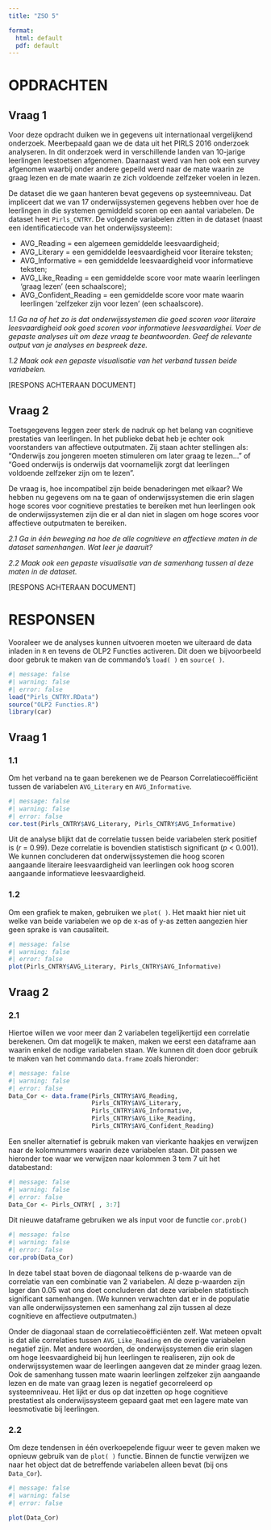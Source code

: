 ```yaml
---
title: "ZSO 5"

format: 
  html: default
  pdf: default
---
```


# OPDRACHTEN {.unnumbered}

## Vraag 1 {.unnumbered}

Voor deze opdracht duiken we in gegevens uit internationaal vergelijkend onderzoek. Meerbepaald gaan we de data uit het PIRLS 2016 onderzoek analyseren. In dit onderzoek werd in verschillende landen van 10-jarige leerlingen leestoetsen afgenomen. Daarnaast werd van hen ook een survey afgenomen waarbij onder andere gepeild werd naar de mate waarin ze graag lezen en de mate waarin ze zich voldoende zelfzeker voelen in lezen.

De dataset die we gaan hanteren bevat gegevens op systeemniveau. Dat impliceert dat we van 17 onderwijssystemen gegevens hebben over hoe de leerlingen in die systemen gemiddeld scoren op een aantal variabelen. De dataset heet `Pirls_CNTRY`. De volgende variabelen zitten in de dataset (naast een identificatiecode van het onderwijssysteem):

-   AVG_Reading = een algemeen gemiddelde leesvaardigheid;
-   AVG_Literary = een gemiddelde leesvaardigheid voor literaire teksten;
-   AVG_Informative = een gemiddelde leesvaardigheid voor informatieve teksten;
-   AVG_Like_Reading = een gemiddelde score voor mate waarin leerlingen 'graag lezen' (een schaalscore);
-   AVG_Confident_Reading = een gemiddelde score voor mate waarin leerlingen 'zelfzeker zijn voor lezen' (een schaalscore).

*1.1 Ga na of het zo is dat onderwijssystemen die goed scoren voor literaire leesvaardigheid ook goed scoren voor informatieve leesvaardighei. Voer de gepaste analyses uit om deze vraag te beantwoorden. Geef de relevante output van je analyses en bespreek deze.*

*1.2 Maak ook een gepaste visualisatie van het verband tussen beide variabelen.*

[RESPONS ACHTERAAN DOCUMENT]

## Vraag 2 {.unnumbered}

Toetsgegevens leggen zeer sterk de nadruk op het belang van cognitieve prestaties van leerlingen. In het publieke debat heb je echter ook voorstanders van affectieve outputmaten. Zij staan achter stellingen als: "Onderwijs zou jongeren moeten stimuleren om later graag te lezen..." of "Goed onderwijs is onderwijs dat voornamelijk zorgt dat leerlingen voldoende zelfzeker zijn om te lezen".

De vraag is, hoe incompatibel zijn beide benaderingen met elkaar? We hebben nu gegevens om na te gaan of onderwijssystemen die erin slagen hoge scores voor cognitieve prestaties te bereiken met hun leerlingen ook de onderwijssystemen zijn die er al dan niet in slagen om hoge scores voor affectieve outputmaten te bereiken.

*2.1 Ga in één beweging na hoe de alle cognitieve en affectieve maten in de dataset samenhangen. Wat leer je daaruit?*

*2.2 Maak ook een gepaste visualisatie van de samenhang tussen al deze maten in de dataset.*

[RESPONS ACHTERAAN DOCUMENT] \newpage

# RESPONSEN {.unnumbered}

Vooraleer we de analyses kunnen uitvoeren moeten we uiteraard de data inladen in `R` en tevens de OLP2 Functies activeren. Dit doen we bijvoorbeeld door gebruk te maken van de commando's `load( )` en `source( )`.

```r
#| message: false
#| warning: false
#| error: false 
load("Pirls_CNTRY.RData")
source("OLP2 Functies.R")
library(car)
```


## Vraag 1 {.unnumbered}

### 1.1 {.unnumbered}

Om het verband na te gaan berekenen we de Pearson Correlatiecoëfficiënt tussen de variabelen `AVG_Literary` en `AVG_Informative`.

```r
#| message: false
#| warning: false
#| error: false 
cor.test(Pirls_CNTRY$AVG_Literary, Pirls_CNTRY$AVG_Informative)
```

Uit de analyse blijkt dat de correlatie tussen beide variabelen sterk positief is (*r* = 0.99). Deze correlatie is bovendien statistisch significant (*p* \< 0.001). We kunnen concluderen dat onderwijssystemen die hoog scoren aangaande literaire leesvaardigheid van leerlingen ook hoog scoren aangaande informatieve leesvaardigheid.

### 1.2 {.unnumbered}

Om een grafiek te maken, gebruiken we `plot( )`. Het maakt hier niet uit welke van beide variabelen we op de x-as of y-as zetten aangezien hier geen sprake is van causaliteit.

```r
#| message: false
#| warning: false
#| error: false 
plot(Pirls_CNTRY$AVG_Literary, Pirls_CNTRY$AVG_Informative)
```

## Vraag 2 {.unnumbered}

### 2.1 {.unnumbered}

Hiertoe willen we voor meer dan 2 variabelen tegelijkertijd een correlatie berekenen. Om dat mogelijk te maken, maken we eerst een dataframe aan waarin enkel de nodige variabelen staan. We kunnen dit doen door gebruik te maken van het commando `data.frame` zoals hieronder:

```r
#| message: false
#| warning: false
#| error: false 
Data_Cor <- data.frame(Pirls_CNTRY$AVG_Reading,
                       Pirls_CNTRY$AVG_Literary,
                       Pirls_CNTRY$AVG_Informative,
                       Pirls_CNTRY$AVG_Like_Reading,
                       Pirls_CNTRY$AVG_Confident_Reading)
```

Een sneller alternatief is gebruik maken van vierkante haakjes en verwijzen naar de kolomnummers waarin deze variabelen staan. Dit passen we hieronder toe waar we verwijzen naar kolommen 3 tem 7 uit het databestand:

```r
#| message: false
#| warning: false
#| error: false 
Data_Cor <- Pirls_CNTRY[ , 3:7]
```

\newpage

Dit nieuwe dataframe gebruiken we als input voor de functie `cor.prob()`

```r
#| message: false
#| warning: false
#| error: false 
cor.prob(Data_Cor)
```

In deze tabel staat boven de diagonaal telkens de p-waarde van de correlatie van een combinatie van 2 variabelen. Al deze p-waarden zijn lager dan 0.05 wat ons doet concluderen dat deze variabelen statistisch significant samenhangen. (We kunnen verwachten dat er in de populatie van alle onderwijssystemen een samenhang zal zijn tussen al deze cognitieve en affectieve outputmaten.)

Onder de diagonaal staan de correlatiecoëfficiënten zelf. Wat meteen opvalt is dat alle correlaties tussen `AVG_Like_Reading` en de overige variabelen negatief zijn. Met andere woorden, de onderwijssystemen die erin slagen om hoge leesvaardigheid bij hun leerlingen te realiseren, zijn ook de onderwijssystemen waar de leerlingen aangeven dat ze minder graag lezen. Ook de samenhang tussen mate waarin leerlingen zelfzeker zijn aangaande lezen en de mate van graag lezen is negatief gecorreleerd op systeemniveau. Het lijkt er dus op dat inzetten op hoge cognitieve prestatiest als onderwijssysteem gepaard gaat met een lagere mate van leesmotivatie bij leerlingen.

### 2.2 {.unnumbered}

Om deze tendensen in één overkoepelende figuur weer te geven maken we opnieuw gebruik van de `plot( )` functie. Binnen de functie verwijzen we naar het object dat de betreffende variabelen alleen bevat (bij ons `Data_Cor`).

```r
#| message: false
#| warning: false
#| error: false 

plot(Data_Cor)
```